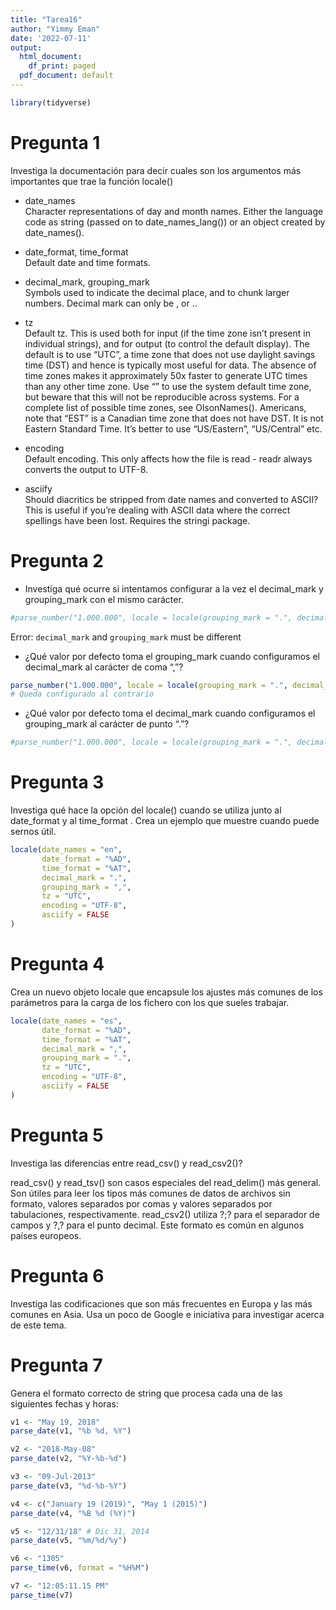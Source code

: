 ```yaml
---
title: "Tarea16"
author: "Yimmy Eman"
date: '2022-07-11'
output:
  html_document:
    df_print: paged
  pdf_document: default
---
```


```r
library(tidyverse)
```

# Pregunta 1

Investiga la documentación para decir cuales son los argumentos más importantes que trae la función locale()

- date_names	
Character representations of day and month names. Either the language code as string (passed on to date_names_lang()) or an object created by date_names().

- date_format, time_format	
Default date and time formats.

- decimal_mark, grouping_mark	
Symbols used to indicate the decimal place, and to chunk larger numbers. Decimal mark can only be  ⁠,⁠ or ..

- tz	
Default tz. This is used both for input (if the time zone isn't present in individual strings), and for output (to control the default display). The default is to use "UTC", a time zone that does not use daylight savings time (DST) and hence is typically most useful for data. The absence of time zones makes it approximately 50x faster to generate UTC times than any other time zone. 
Use "" to use the system default time zone, but beware that this will not be reproducible across systems. 
For a complete list of possible time zones, see OlsonNames(). Americans, note that "EST" is a Canadian time zone that does not have DST. It is not Eastern Standard Time. It's better to use "US/Eastern", "US/Central" etc.

- encoding	
Default encoding. This only affects how the file is read - readr always converts the output to UTF-8.

- asciify	
Should diacritics be stripped from date names and converted to ASCII? This is useful if you're dealing with ASCII data where the correct spellings have been lost. Requires the stringi package.

# Pregunta 2

- Investiga qué ocurre si intentamos configurar a la vez el decimal_mark y grouping_mark con el mismo carácter.

```r
#parse_number("1.000.000", locale = locale(grouping_mark = ".", decimal_mark = "."))
```
Error: `decimal_mark` and `grouping_mark` must be different

- ¿Qué valor por defecto toma el grouping_mark cuando configuramos el decimal_mark al carácter de coma “,”?

```r
parse_number("1.000.000", locale = locale(grouping_mark = ".", decimal_mark = ","))
# Queda configurado al contrario 
```

- ¿Qué valor por defecto toma el decimal_mark cuando configuramos el grouping_mark al carácter de punto “.”?

```r
#parse_number("1.000.000", locale = locale(grouping_mark = ".", decimal_mark = "."))

```

# Pregunta 3
Investiga qué hace la opción del locale() cuando se utiliza junto al date_format y al time_format . Crea un ejemplo que muestre cuando puede sernos útil.

```r
locale(date_names = "en",
       date_format = "%AD",
       time_format = "%AT",
       decimal_mark = ".",
       grouping_mark = ",",
       tz = "UTC",
       encoding = "UTF-8",
       asciify = FALSE
)
```


# Pregunta 4
Crea un nuevo objeto locale que encapsule los ajustes más comunes de los parámetros para la carga de los fichero con los que sueles trabajar.

```r
locale(date_names = "es",
       date_format = "%AD",
       time_format = "%AT",
       decimal_mark = ",",
       grouping_mark = ".",
       tz = "UTC",
       encoding = "UTF-8",
       asciify = FALSE
)
```


# Pregunta 5
Investiga las diferencias entre read_csv() y read_csv2()? 

read_csv() y read_tsv() son casos especiales del read_delim() más general. Son útiles para leer los tipos más comunes de datos de archivos sin formato, valores separados por comas y valores separados por tabulaciones, respectivamente. read_csv2() utiliza ?;? para el separador de campos y ?,? para el punto decimal. Este formato es común en algunos países europeos.

# Pregunta 6

Investiga las codificaciones que son más frecuentes en Europa y las más comunes en Asia. Usa un poco de Google e iniciativa para investigar acerca de este tema.



# Pregunta 7
Genera el formato correcto de string que procesa cada una de las siguientes fechas y horas:


```r
v1 <- "May 19, 2018"
parse_date(v1, "%b %d, %Y")

v2 <- "2018-May-08"
parse_date(v2, "%Y-%b-%d")

v3 <- "09-Jul-2013"
parse_date(v3, "%d-%b-%Y")

v4 <- c("January 19 (2019)", "May 1 (2015)")
parse_date(v4, "%B %d (%Y)")

v5 <- "12/31/18" # Dic 31, 2014
parse_date(v5, "%m/%d/%y")

v6 <- "1305"
parse_time(v6, format = "%H%M")

v7 <- "12:05:11.15 PM"
parse_time(v7)
```


